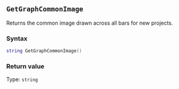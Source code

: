 ::: {.minipage data-latex="{\textwidth}"}
## `GetGraphCommonImage`

Returns the common image\index{images!bar backgrounds} drawn across all bars for new projects.

### Syntax {-}

``` .lua
string GetGraphCommonImage()
```

### Return value {-}

Type: `string`
:::
